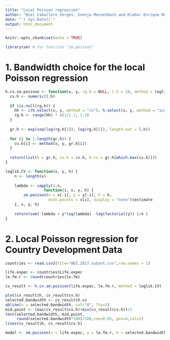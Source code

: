 ```yaml
---
title: "Local Poisson regression"
author: "Biel Caballero Vergés, Svenja Menzenbach and Kleber Enrique Reyes Illescas"
date: "`r Sys.Date()`"
output: html_document
---
```


```r
knitr::opts_chunk$set(echo = TRUE)
```

```r
library(sm) # for function "sm.poisson"
```

# 1. Bandwidth choice for the local Poisson regression

```r
h.cv.sm.poisson <- function(x, y, rg.h = NULL, l.h = 10, method = loglik.CV) {
  cv.h <- numeric(l.h)
  
  if (is.null(rg.h)) {
    hh <- c(h.select(x, y, method = "cv"), h.select(x, y, method = "aicc"))
    rg.h <- range(hh) * c(1/1.1, 1.5)
  }
  
  gr.h <- exp(seq(log(rg.h[1]), log(rg.h[2]), length.out = l.h))
  
  for (i in 1:length(gr.h)) {
    cv.h[i] <- method(x, y, gr.h[i])
  }
  
  return(list(h = gr.h, cv.h = cv.h, h.cv = gr.h[which.max(cv.h)]))
}
```

```r
loglik.CV <- function(x, y, h) {
    n <- length(x)
    
    lambda <- sapply(1:n, 
                 function(i, x, y, h) {
        sm.poisson(x = x[-i], y = y[-i], h = h, 
                   eval.points = x[i], display = "none")$estimate
    }, x, y, h)
    
    return(sum(-lambda + y*log(lambda) -log(factorial(y)) )/n )
}
```

\newpage

# 2. Local Poisson regression for Country Development Data

```r

countries <- read.csv2(file="HDI.2017.subset.csv",row.names = 1)

life.expec <- countries$Life.expec
le.fm.r <- round(countries$le.fm)

cv_result <- h.cv.sm.poisson(life.expec, le.fm.r, method = loglik.CV)

plot(cv_result$h, cv_result$cv.h)
selected.bandwidth <- cv_result$h.cv
abline(v = selected.bandwidth, col="8", lty=2)
mid.point <- (max(cv_result$cv.h)+min(cv_result$cv.h))/2
text(selected.bandwidth, mid.point, 
     round(selected.bandwidth*100)/100,cex=0.65, pos=4,col=1) 
lines(cv_result$h, cv_result$cv.h)

model <- sm.poisson(x = life.expec, y = le.fm.r, h = selected.bandwidth, col=1)

```
